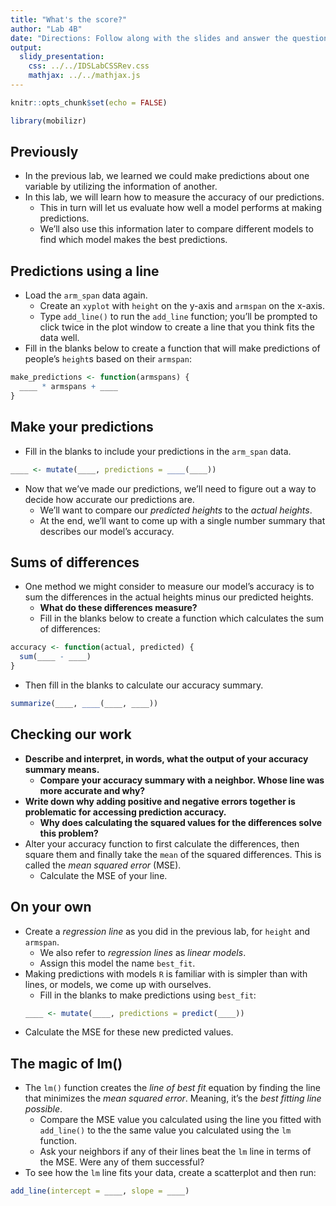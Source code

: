 ```yaml
---
title: "What's the score?"
author: "Lab 4B"
date: "Directions: Follow along with the slides and answer the questions in **red** font in your journal."
output: 
  slidy_presentation: 
    css: ../../IDSLabCSSRev.css
    mathjax: ../../mathjax.js
---
```


```r
knitr::opts_chunk$set(echo = FALSE)
```

```r
library(mobilizr)
```

## Previously

- In the previous lab, we learned we could make predictions about one variable by utilizing the information of another.
- In this lab, we will learn how to measure the accuracy of our predictions.
    - This in turn will let us evaluate how well a model performs at making predictions.
    - We'll also use this information later to compare different models to find which model makes the best predictions.


## Predictions using a line

- Load the `arm_span` data again.
    - Create an `xyplot` with `height` on the y-axis and `armspan` on the x-axis.
    - Type `add_line()` to run the `add_line` function; you'll be prompted to click twice in the plot window to create a line that you think fits the data well.
- Fill in the blanks below to create a function that will make predictions of people's `height`s based on their `armspan`:
```r
make_predictions <- function(armspans) {
  ____ * armspans + ____
}
```


## Make your predictions

- Fill in the blanks to include your predictions in the `arm_span` data.
```r
____ <- mutate(____, predictions = ____(____))
```
- Now that we've made our predictions, we'll need to figure out a way to decide how accurate our predictions are.
    - We'll want to compare our _predicted heights_ to the _actual heights_.
    - At the end, we'll want to come up with a single number summary that describes our model's accuracy.


## Sums of differences

- One method we might consider to measure our model's accuracy is to sum the differences in the actual heights minus our predicted heights.
    - **What do these differences measure?**
    - Fill in the blanks below to create a function which calculates the sum of differences:

```r
accuracy <- function(actual, predicted) {
  sum(____ - ____)
}
```

- Then fill in the blanks to calculate our accuracy summary.

```r
summarize(____, ____(____, ____))
```


## Checking our work

- **Describe and interpret, in words, what the output of your accuracy summary means.**
    - **Compare your accuracy summary with a neighbor. Whose line was more accurate and why?**
- **Write down why adding positive and negative errors together is problematic for accessing prediction accuracy.**
    - **Why does calculating the squared values for the differences solve this problem?**
- Alter your accuracy  function to first calculate the differences, then square them and finally take the `mean` of the squared differences. This is called the _mean squared error_ (MSE).
    - Calculate the MSE of your line.


## On your own

- Create a _regression line_ as you did in the previous lab, for `height` and `armspan`.
    - We also refer to _regression lines_ as _linear models_.
    - Assign this model the name `best_fit`. 
- Making predictions with models `R` is familiar with is simpler than with lines, or models, we come up with ourselves.
    - Fill in the blanks to make predictions using `best_fit`:
```r
____ <- mutate(____, predictions = predict(____))
```

- Calculate the MSE for these new predicted values.


## The magic of lm()

- The `lm()` function creates the _line of best fit_ equation by finding the line that minimizes the _mean squared error_. Meaning, it's the _best fitting line possible_. 
    - Compare the MSE value you calculated using the line you fitted with `add_line()` to the the same value you calculated using the `lm` function.
    - Ask your neighbors if any of their lines beat the `lm` line in terms of the MSE. Were any of them successful?
- To see how the `lm` line fits your data, create a scatterplot and then run:
```r
add_line(intercept = ____, slope = ____)
```

